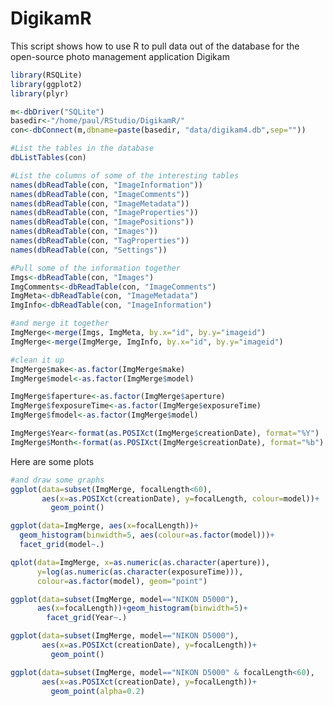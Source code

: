 DigikamR
========================================================

This script shows how to use R to pull data out of the database for the open-source photo management application Digikam

```r

library(RSQLite)
library(ggplot2)
library(plyr)

m<-dbDriver("SQLite")
basedir<-"/home/paul/RStudio/DigikamR/"
con<-dbConnect(m,dbname=paste(basedir, "data/digikam4.db",sep=""))

#List the tables in the database
dbListTables(con)

#List the columns of some of the interesting tables
names(dbReadTable(con, "ImageInformation"))
names(dbReadTable(con, "ImageComments"))
names(dbReadTable(con, "ImageMetadata"))
names(dbReadTable(con, "ImageProperties"))
names(dbReadTable(con, "ImagePositions"))
names(dbReadTable(con, "Images"))
names(dbReadTable(con, "TagProperties"))
names(dbReadTable(con, "Settings"))

#Pull some of the information together
Imgs<-dbReadTable(con, "Images")
ImgComments<-dbReadTable(con, "ImageComments")
ImgMeta<-dbReadTable(con, "ImageMetadata")
ImgInfo<-dbReadTable(con, "ImageInformation")

#and merge it together
ImgMerge<-merge(Imgs, ImgMeta, by.x="id", by.y="imageid")
ImgMerge<-merge(ImgMerge, ImgInfo, by.x="id", by.y="imageid")

#clean it up
ImgMerge$make<-as.factor(ImgMerge$make)
ImgMerge$model<-as.factor(ImgMerge$model)

ImgMerge$faperture<-as.factor(ImgMerge$aperture)
ImgMerge$fexposureTime<-as.factor(ImgMerge$exposureTime)
ImgMerge$fmodel<-as.factor(ImgMerge$model)

ImgMerge$Year<-format(as.POSIXct(ImgMerge$creationDate), format="%Y")
ImgMerge$Month<-format(as.POSIXct(ImgMerge$creationDate), format="%b")

```

Here are some plots

```r
#and draw some graphs
ggplot(data=subset(ImgMerge, focalLength<60),
       aes(x=as.POSIXct(creationDate), y=focalLength, colour=model))+
         geom_point()

ggplot(data=ImgMerge, aes(x=focalLength))+
  geom_histogram(binwidth=5, aes(colour=as.factor(model)))+
  facet_grid(model~.)

qplot(data=ImgMerge, x=as.numeric(as.character(aperture)), 
      y=log(as.numeric(as.character(exposureTime))), 
      colour=as.factor(model), geom="point")

ggplot(data=subset(ImgMerge, model=="NIKON D5000"), 
      aes(x=focalLength))+geom_histogram(binwidth=5)+
        facet_grid(Year~.)

ggplot(data=subset(ImgMerge, model=="NIKON D5000"),
       aes(x=as.POSIXct(creationDate), y=focalLength))+
         geom_point()

ggplot(data=subset(ImgMerge, model=="NIKON D5000" & focalLength<60),
       aes(x=as.POSIXct(creationDate), y=focalLength))+
         geom_point(alpha=0.2)
```

